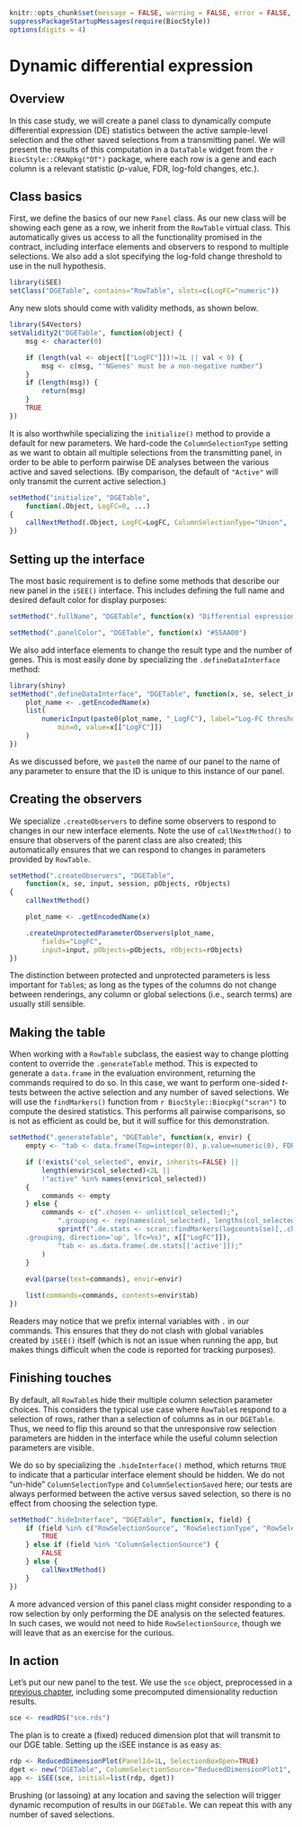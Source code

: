 ```r
knitr::opts_chunk$set(message = FALSE, warning = FALSE, error = FALSE, cache = FALSE)
suppressPackageStartupMessages(require(BiocStyle))
options(digits = 4)
```

# Dynamic differential expression

## Overview

In this case study, we will create a panel class to dynamically compute differential expression (DE) statistics between the active sample-level selection and the other saved selections from a transmitting panel.
We will present the results of this computation in a `DataTable` widget from the `r BiocStyle::CRANpkg("DT")` package, where each row is a gene and each column is a relevant statistic ($p$-value, FDR, log-fold changes, etc.).

## Class basics

First, we define the basics of our new `Panel` class.
As our new class will be showing each gene as a row, we inherit from the `RowTable` virtual class.
This automatically gives us access to all the functionality promised in the contract,
including interface elements and observers to respond to multiple selections.
We also add a slot specifying the log-fold change threshold to use in the null hypothesis.

```r
library(iSEE)
setClass("DGETable", contains="RowTable", slots=c(LogFC="numeric"))
```

Any new slots should come with validity methods, as shown below.

```r
library(S4Vectors)
setValidity2("DGETable", function(object) {
    msg <- character(0)

    if (length(val <- object[["LogFC"]])!=1L || val < 0) {
        msg <- c(msg, "'NGenes' must be a non-negative number")
    }
    if (length(msg)) {
        return(msg)
    }
    TRUE
})
```

It is also worthwhile specializing the `initialize()` method to provide a default for new parameters.
We hard-code the `ColumnSelectionType` setting as we want to obtain all multiple selections from the transmitting panel,
in order to be able to perform pairwise DE analyses between the various active and saved selections.
(By comparison, the default of `"Active"` will only transmit the current active selection.)

```r
setMethod("initialize", "DGETable", 
    function(.Object, LogFC=0, ...) 
{
    callNextMethod(.Object, LogFC=LogFC, ColumnSelectionType="Union", ...)
})
```

## Setting up the interface

The most basic requirement is to define some methods that describe our new panel in the `iSEE()` interface.
This includes defining the full name and desired default color for display purposes:

```r
setMethod(".fullName", "DGETable", function(x) "Differential expression table")

setMethod(".panelColor", "DGETable", function(x) "#55AA00")
```

We also add interface elements to change the result type and the number of genes.
This is most easily done by specializing the `.defineDataInterface` method:

```r
library(shiny)
setMethod(".defineDataInterface", "DGETable", function(x, se, select_info) {
    plot_name <- .getEncodedName(x)
    list(
        numericInput(paste0(plot_name, "_LogFC"), label="Log-FC threshold",
            min=0, value=x[["LogFC"]])
    )
})
```

As we discussed before, we `paste0` the name of our panel to the name of any parameter to ensure that the ID is unique to this instance of our panel.

## Creating the observers

We specialize `.createObservers` to define some observers to respond to changes in our new interface elements.
Note the use of `callNextMethod()` to ensure that observers of the parent class are also created;
this automatically ensures that we can respond to changes in parameters provided by `RowTable`.

```r
setMethod(".createObservers", "DGETable", 
    function(x, se, input, session, pObjects, rObjects) 
{
    callNextMethod()

    plot_name <- .getEncodedName(x)

    .createUnprotectedParameterObservers(plot_name,
        fields="LogFC",
        input=input, pObjects=pObjects, rObjects=rObjects)
})
```

The distinction between protected and unprotected parameters is less important for `Table`s;
as long as the types of the columns do not change between renderings, any column or global selections (i.e., search terms) are usually still sensible.

## Making the table

When working with a `RowTable` subclass, the easiest way to change plotting content to override the `.generateTable` method.
This is expected to generate a `data.frame` in the evaluation environment, returning the commands required to do so.
In this case, we want to perform one-sided $t$-tests between the active selection and any number of saved selections.
We will use the `findMarkers()` function from `r BiocStyle::Biocpkg("scran")` to compute the desired statistics.
This performs all pairwise comparisons, so is not as efficient as could be, but it will suffice for this demonstration.

```r
setMethod(".generateTable", "DGETable", function(x, envir) {
    empty <- "tab <- data.frame(Top=integer(0), p.value=numeric(0), FDR=numeric(0));"

    if (!exists("col_selected", envir, inherits=FALSE) || 
        length(envir$col_selected)<2L || 
        !"active" %in% names(envir$col_selected)) 
    {
        commands <- empty
    } else {
        commands <- c(".chosen <- unlist(col_selected);",
            ".grouping <- rep(names(col_selected), lengths(col_selected));",
            sprintf(".de.stats <- scran::findMarkers(logcounts(se)[,.chosen], 
    .grouping, direction='up', lfc=%s)", x[["LogFC"]]),
            "tab <- as.data.frame(.de.stats[['active']]);"
        )
    }
       
    eval(parse(text=commands), envir=envir)

    list(commands=commands, contents=envir$tab)
})
```

Readers may notice that we prefix internal variables with `.` in our commands.
This ensures that they do not clash with global variables created by `iSEE()` itself
(which is not an issue when running the app, but makes things difficult when the code is reported for tracking purposes).

## Finishing touches

By default, all `RowTable`s hide their multiple column selection parameter choices.
This considers the typical use case where `RowTable`s respond to a selection of rows,
rather than a selection of columns as in our `DGETable`.
Thus, we need to flip this around so that the unresponsive row selection parameters are hidden in the interface
while the useful column selection parameters are visible.
    
We do so by specializing the `.hideInterface()` method, 
which returns `TRUE` to indicate that a particular interface element should be hidden.
We do not "un-hide" `ColumnSelectionType` and `ColumnSelectionSaved` here;
our tests are always performed between the active versus saved selection, so there is no effect from choosing the selection type.

```r
setMethod(".hideInterface", "DGETable", function(x, field) {
    if (field %in% c("RowSelectionSource", "RowSelectionType", "RowSelectionSaved")) {
        TRUE
    } else if (field %in% "ColumnSelectionSource") {
        FALSE
    } else {
        callNextMethod()
    }
})
```

A more advanced version of this panel class might consider responding to a row selection by only performing the DE analysis on the selected features.
In such cases, we would not need to hide `RowSelectionSource`, though we will leave that as an exercise for the curious.

## In action

Let's put our new panel to the test.
We use the `sce` object, preprocessed in a [previous chapter](#developing), including some precomputed dimensionality reduction results.

```r
sce <- readRDS("sce.rds")
```

The plan is to create a (fixed) reduced dimension plot that will transmit to our DGE table.
Setting up the iSEE instance is as easy as:

```r
rdp <- ReducedDimensionPlot(PanelId=1L, SelectionBoxOpen=TRUE)
dget <- new("DGETable", ColumnSelectionSource="ReducedDimensionPlot1", PanelWidth=8L)
app <- iSEE(sce, initial=list(rdp, dget))
```

Brushing (or lassoing) at any location and saving the selection will trigger dynamic recompution of results in our `DGETable`.
We can repeat this with any number of saved selections.

